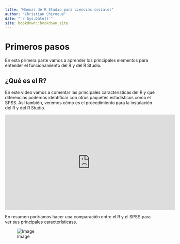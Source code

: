 ```yaml
--- 
title: "Manual de R Studio para ciencias sociales"
author: "Christian Chiroque"
date: "`r Sys.Date()`"
site: bookdown::bookdown_site
---
```


# Primeros pasos

En esta primera parte vamos a aprender los principales elementos para entender el funcionamiento del R y del R Studio.  

## ¿Qué es el R?

En este video vamos a comentar las principales características del R y qué diferencias podemos identificar con otros paquetes estadísticos como el SPSS. Así también, veremos cómo es el procedimiento para la instalación del R y del R Studio.

<iframe width="560" height="315" src="https://www.youtube.com/embed/jLFfC899ZAU" frameborder="0" allow="accelerometer; autoplay; encrypted-media; gyroscope; picture-in-picture" allowfullscreen></iframe>

En resumen podríamos hacer una comparación entre el R y el SPSS para ver sus principales característicass. 

![Image](images/1-1.jpg)


